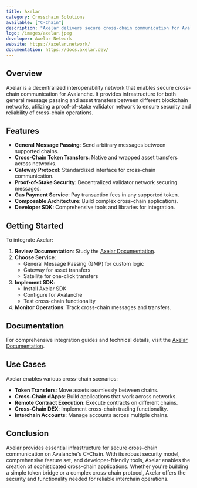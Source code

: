 ```yaml
---
title: Axelar
category: Crosschain Solutions
available: ["C-Chain"]
description: "Axelar delivers secure cross-chain communication for Avalanche, enabling seamless asset transfers and general message passing between blockchain networks."
logo: /images/axelar.jpeg
developer: Axelar Network
website: https://axelar.network/
documentation: https://docs.axelar.dev/
---
```


## Overview

Axelar is a decentralized interoperability network that enables secure cross-chain communication for Avalanche. It provides infrastructure for both general message passing and asset transfers between different blockchain networks, utilizing a proof-of-stake validator network to ensure security and reliability of cross-chain operations.

## Features

- **General Message Passing**: Send arbitrary messages between supported chains.
- **Cross-Chain Token Transfers**: Native and wrapped asset transfers across networks.
- **Gateway Protocol**: Standardized interface for cross-chain communication.
- **Proof-of-Stake Security**: Decentralized validator network securing messages.
- **Gas Payment Service**: Pay transaction fees in any supported token.
- **Composable Architecture**: Build complex cross-chain applications.
- **Developer SDK**: Comprehensive tools and libraries for integration.

## Getting Started

To integrate Axelar:

1. **Review Documentation**: Study the [Axelar Documentation](https://docs.axelar.dev/).
2. **Choose Service**: 
   - General Message Passing (GMP) for custom logic
   - Gateway for asset transfers
   - Satellite for one-click transfers
3. **Implement SDK**: 
   - Install Axelar SDK
   - Configure for Avalanche
   - Test cross-chain functionality
4. **Monitor Operations**: Track cross-chain messages and transfers.

## Documentation

For comprehensive integration guides and technical details, visit the [Axelar Documentation](https://docs.axelar.dev/).

## Use Cases

Axelar enables various cross-chain scenarios:

- **Token Transfers**: Move assets seamlessly between chains.
- **Cross-Chain dApps**: Build applications that work across networks.
- **Remote Contract Execution**: Execute contracts on different chains.
- **Cross-Chain DEX**: Implement cross-chain trading functionality.
- **Interchain Accounts**: Manage accounts across multiple chains.

## Conclusion

Axelar provides essential infrastructure for secure cross-chain communication on Avalanche's C-Chain. With its robust security model, comprehensive feature set, and developer-friendly tools, Axelar enables the creation of sophisticated cross-chain applications. Whether you're building a simple token bridge or a complex cross-chain protocol, Axelar offers the security and functionality needed for reliable interchain operations. 